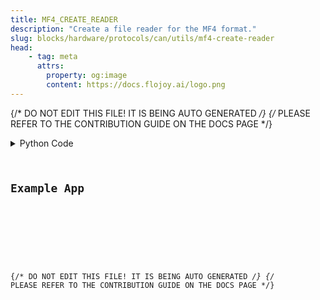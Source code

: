 ```yaml
---
title: MF4_CREATE_READER
description: "Create a file reader for the MF4 format."
slug: blocks/hardware/protocols/can/utils/mf4-create-reader
head:
    - tag: meta
      attrs:
        property: og:image
        content: https://docs.flojoy.ai/logo.png
---
```


{/* DO NOT EDIT THIS FILE! IT IS BEING AUTO GENERATED */}
{/* PLEASE REFER TO THE CONTRIBUTION GUIDE ON THE DOCS PAGE */}


<DownloadStudioBanner />
<PythonDocsDisplay docstring={block_data["docstring"]} />
<details>
<summary>Python Code</summary>



<Code code={pythonCode} lang="py" wrap theme="dracula" />

[Find this Flojoy Block on GitHub](https://github.com/flojoy-ai/blocks/blob/main/blocks/HARDWARE/PROTOCOLS/CAN/UTILS/MF4_CREATE_READER/MF4_CREATE_READER.py)

</details>

## Example App


<GetHelpWidget />


<AppDisplay app={app} blockName="MF4_CREATE_READER" client:visible />


<Example />

{/* DO NOT EDIT THIS FILE! IT IS BEING AUTO GENERATED */}
{/* PLEASE REFER TO THE CONTRIBUTION GUIDE ON THE DOCS PAGE */}
